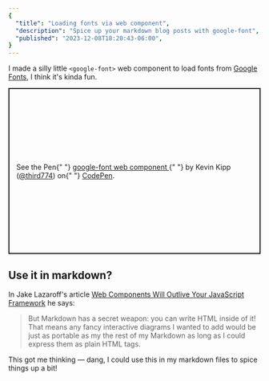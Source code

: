 ```yaml
---
{
  "title": "Loading fonts via web component",
  "description": "Spice up your markdown blog posts with google-font",
  "published": "2023-12-08T18:20:43-06:00",
}
---
```


I made a silly little `<google-font>` web component to load fonts from [Google Fonts](https://fonts.google.com), I think it's kinda fun.

<p
	class="codepen"
	data-height="331.171875"
	data-default-tab="html,result"
	data-slug-hash="WNPmpjK"
	data-user="third774"
	style="height: 331.171875px; box-sizing: border-box; display: flex; align-items: center; justify-content: center; border: 2px solid; margin: 1em 0; padding: 1em;"
>
	<span>
		See the Pen{" "}
		<a href="https://codepen.io/third774/pen/WNPmpjK">
			google-font web component
		</a>{" "}
		by Kevin Kipp (<a href="https://codepen.io/third774">@third774</a>) on{" "}
		<a href="https://codepen.io">CodePen</a>.
	</span>
</p>
<script async src="https://cpwebassets.codepen.io/assets/embed/ei.js"></script>

## Use it in markdown?

In Jake Lazaroff's article [Web Components Will Outlive Your JavaScript Framework](https://jakelazaroff.com/words/web-components-will-outlive-your-javascript-framework/) he says:

> But Markdown has a secret weapon: you can write HTML inside of it! That means any fancy interactive diagrams I wanted to add would be just as portable as my the rest of my Markdown as long as I could express them as plain HTML tags.

This got me thinking — dang, I could use this in my markdown files to <google-font display="swap" family="Frijole">spice things up a bit!</google-font>

<script type="module" src="https://unpkg.com/@third774/google-font"></script>
